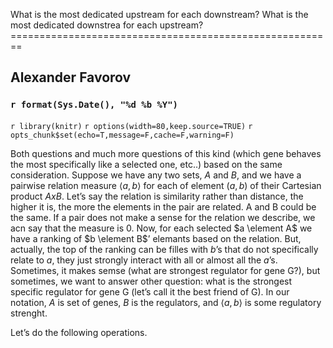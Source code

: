 What is the most dedicated upstream for each downstream?
What is the most dedicated downstrea for each upstream?
========================================================

Alexander Favorov  
-----------------------------------------------

### `r format(Sys.Date(), "%d %b %Y")` 

`r library(knitr)`
`r options(width=80,keep.source=TRUE)`
`r opts_chunk$set(echo=T,message=F,cache=F,warning=F)`
<!-- cache is off, we save all the neccessary things in Rda -->

Both questions and much more questions of this kind (which gene behaves the most specifically like a selected one, etc..) based on the same consideration. Suppose we have any two sets, $A$ and $B$, and we have a pairwise relation measure $\left<a,b\right>$ for each of element $(a,b)$ of their Cartesian product $A x B$. Let's say the relation is similarity rather than distance, the higher it is, the more the elements in the pair are related. A and B could be the same. If a pair does not make a sense for the relation we describe, we acn say that the measure is 0. Now, for each selected $a \element A$ we have a ranking of $b \element B$' elemants based on the relation. But, actually, the top of the ranking can be filles with $b$'s that do not specifically relate to $a$, they just strongly interact with all or almost all the $a$'s. Sometimes, it makes semse (what are strongest regulator for gene G?), but sometimes, we want to answer other question: what is the strongest specific regulator for gene G (let's call it the best friend of G). In our notation, $A$ is set of genes, $B$ is the regulators, and $\left<a,b\right>$ is some regulatory strenght.

Let's do the following operations.

